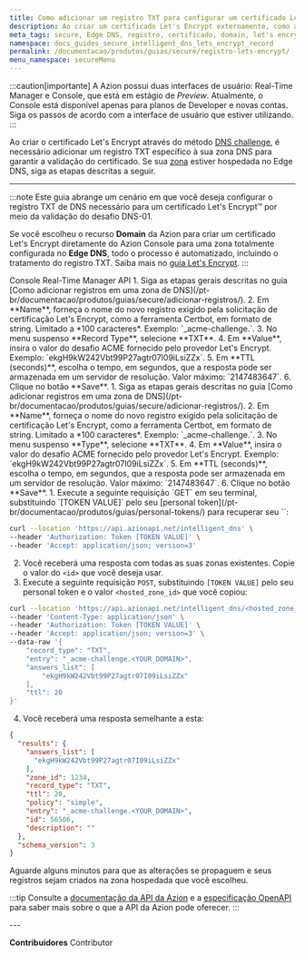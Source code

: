 ```yaml
---
title: Como adicionar um registro TXT para configurar um certificado Let's Encrypt
description: Ao criar um certificado Let's Encrypt externamente, como ao usar a ferramenta oficial Certbot do Let's Encrypt, para um hostname hospedado no Edge DNS, é necessário adicionar o registro TXT exigido para o desafio DNS.
meta_tags: secure, Edge DNS, registro, certificado, domain, let's encrypt
namespace: docs_guides_secure_intelligent_dns_lets_encrypt_record
permalink: /documentacao/produtos/guias/secure/registro-lets-encrypt/
menu_namespace: secureMenu
---
```



:::caution[importante]
A Azion possui duas interfaces de usuário: Real-Time Manager e Console, que está em estágio de *Preview*. Atualmente, o Console está disponível apenas para planos de Developer e novas contas. Siga os passos de acordo com a interface de usuário que estiver utilizando.
:::

Ao criar o certificado Let's Encrypt através do método [DNS challenge](https://letsencrypt.org/docs/challenge-types/#dns-01-challenge), é necessário adicionar um registro TXT específico à sua zona DNS para garantir a validação do certificado. Se sua [zona](/pt-br/documentacao/produtos/guias/secure/edge-dns-definir-main-settings/) estiver hospedada no Edge DNS, siga as etapas descritas a seguir.

<LetsEncryptExpiration />

---

:::note
Este guia abrange um cenário em que você deseja configurar o registro TXT de DNS necessário para um certificado Let's Encrypt™ por meio da validação do desafio DNS-01.

Se você escolheu o recurso **Domain** da Azion para criar um certificado Let's Encrypt diretamente do Azion Console para uma zona totalmente configurada no **Edge DNS**, todo o processo é automatizado, incluindo o tratamento do registro TXT. Saiba mais no [guia Let's Encrypt](/pt-br/documentacao/produtos/guias/como-gerar-um-certificado-lets-encrypt/).
:::

<Tabs client:visible>
    <Fragment slot="tab.console">Console</Fragment>
    <Fragment slot="tab.rtm">Real-Time Manager</Fragment>
    <Fragment slot="tab.api">API</Fragment>

<Fragment slot="panel.console">
1. Siga as etapas gerais descritas no guia [Como adicionar registros em uma zona de DNS](/pt-br/documentacao/produtos/guias/secure/adicionar-registros/).
2. Em **Name**, forneça o nome do novo registro exigido pela solicitação de certificação Let's Encrypt, como a ferramenta Certbot, em formato de string. Limitado a *100 caracteres*. Exemplo: `_acme-challenge.<SEU_DOMINIO>`.
3. No menu suspenso **Record Type**, selecione **TXT**.
4. Em **Value**, insira o valor do desafio ACME fornecido pelo provedor Let's Encrypt. Exemplo: `ekgH9kW242Vbt99P27agtr07I09iLsiZZx`.
5. Em **TTL (seconds)**, escolha o tempo, em segundos, que a resposta pode ser armazenada em um servidor de resolução. Valor máximo: `2147483647`.
6. Clique no botão **Save**.
</Fragment>

<Fragment slot="panel.rtm">
1. Siga as etapas gerais descritas no guia [Como adicionar registros em uma zona de DNS](/pt-br/documentacao/produtos/guias/secure/adicionar-registros/).
2. Em **Name**, forneça o nome do novo registro exigido pela solicitação de certificação Let's Encrypt, como a ferramenta Certbot, em formato de string. Limitado a *100 caracteres*. Exemplo: `_acme-challenge.<SEU_DOMINIO>`.
3. No menu suspenso **Type**, selecione **TXT**.
4. Em **Value**, insira o valor do desafio ACME fornecido pelo provedor Let's Encrypt. Exemplo: `ekgH9kW242Vbt99P27agtr07I09iLsiZZx`.
5. Em **TTL (seconds)**, escolha o tempo, em segundos, que a resposta pode ser armazenada em um servidor de resolução. Valor máximo: `2147483647`.
6. Clique no botão **Save**.
</Fragment>

<Fragment slot="panel.api">
1. Execute a seguinte requisição `GET` em seu terminal, substituindo `[TOKEN VALUE]` pelo seu [personal token](/pt-br/documentacao/produtos/guias/personal-tokens/) para recuperar seu `<hosted_zone_id>`:

```bash
curl --location 'https://api.azionapi.net/intelligent_dns' \
--header 'Authorization: Token [TOKEN VALUE]' \
--header 'Accept: application/json; version=3'
```

2. Você receberá uma resposta com todas as suas zonas existentes. Copie o valor do `<id>` que você deseja usar.
3. Execute a seguinte requisição `POST`, substituindo `[TOKEN VALUE]` pelo seu personal token e o valor `<hosted_zone_id>` que você copiou:

```bash
curl --location 'https://api.azionapi.net/intelligent_dns/<hosted_zone_id>/records' \
--header 'Content-Type: application/json' \
--header 'Authorization: Token [TOKEN VALUE]' \
--header 'Accept: application/json; version=3' \
--data-raw '{
    "record_type": "TXT",
    "entry": "_acme-challenge.<YOUR_DOMAIN>",
    "answers_list": [
        "ekgH9kW242Vbt99P27agtr07I09iLsiZZx"
    ],
    "ttl": 20
}'
```

4. Você receberá uma resposta semelhante a esta:

```json
{
  "results": {
    "answers_list": [
      "ekgH9kW242Vbt99P27agtr07I09iLsiZZx"
    ],
    "zone_id": 1234,
    "record_type": "TXT",
    "ttl": 20,
    "policy": "simple",
    "entry": "_acme-challenge.<YOUR_DOMAIN>",
    "id": 56506,
    "description": ""
  },
  "schema_version": 3
}
```

Aguarde alguns minutos para que as alterações se propaguem e seus registros sejam criados na zona hospedada que você escolheu.

:::tip
Consulte a [documentação da API da Azion](https://api.azion.com/) e a [especificação OpenAPI](https://github.com/aziontech/azionapi-openapi/) para saber mais sobre o que a API da Azion pode oferecer.
:::
</Fragment>

</Tabs>
---

**Contribuidores** <ContributorList>Contributor</ContributorList>